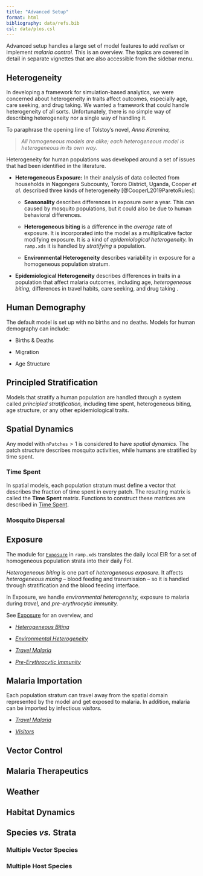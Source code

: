 ```yaml
---
title: "Advanced Setup"
format: html
bibliography: data/refs.bib
csl: data/plos.csl 
---
```


Advanced setup handles a large set of model features to add *realism* or implement *malaria control.* This is an overview. The topics are covered in detail in separate vignettes that are also accessible from the sidebar menu. 

## Heterogeneity 

In developing a framework for simulation-based analytics, we were concerned about heterogeneity in traits affect outcomes, especially age, care seeking, and drug taking. We wanted a framework that could handle heterogeneity of all sorts. Unfortunately, there is no simple way of describing heterogeneity nor a single way of handling it.    

To paraphrase the opening line of Tolstoy's novel, *Anna Karenina,* 

> *All homogeneous models are alike; each heterogeneous model is heterogeneous in its own way.*

Heterogeneity for human populations was developed around a set of issues that had been identified in the literature. 

+ **Heterogeneous Exposure:** In their analysis of data collected from households in Nagongera Subcounty, Tororo District, Uganda, Cooper *et al.* described three kinds of heterogeneity [@CooperL2019ParetoRules]:

    + **Seasonality** describes differences in exposure over a year. This can caused by mosquito populations, but it could also be due to human behavioral differences. 
    
    + **Heterogeneous biting** is a difference in the *average* rate of exposure. It is incorporated into the model as a multiplicative factor modifying exposure. It is a kind of *epidemiological heterogeneity.* In `ramp.xds`  it is handled by *stratifying* a population. 

    + **Environmental Heterogeneity** describes variability in exposure for a homogeneous population stratum. 

+ **Epidemiological Heterogeneity** describes differences in traits in a population that affect malaria outcomes, including age, *heterogeneous biting,* differences in travel habits, care seeking, and drug taking . 


## Human Demography 

The default model is set up with no births and no deaths. Models for human demography can include: 

+ Births & Deaths

+ Migration 

+ Age Structure

## Principled Stratification

Models that stratify a human population are handled through a system called *principled stratification,* including time spent, heterogeneous biting, age structure, or any other epidemiological traits.  

## Spatial Dynamics 

Any model with `nPatches`$>1$ is considered to have *spatial dynamics.* The patch structure describes mosquito activities, while humans are stratified by time spent. 

### Time Spent 

In spatial models, each population stratum must define a vector that describes the fraction of time spent in every patch. The resulting matrix is called the **Time Spent** matrix. Functions to construct these matrices are described in [Time Spent](time_spent.qmd).

### Mosquito Dispersal 

## Exposure 

The module for [`Exposure`](exposure.qmd) in `ramp.xds` translates the daily local EIR for a set of homogeneous population strata into their daily FoI. 

*Heterogeneous biting* is one part of *heterogeneous exposure.* It affects  *heterogeneous mixing* -- blood feeding and transmission -- so it is handled through stratification and the blood feeding interface. 

In Exposure, we handle *environmental heterogeneity,* exposure to malaria during *travel,* and *pre-erythrocytic immunity.* 

See [Exposure](exposure.qmd) for an overview, and 

+ [*Heterogeneous Biting*](heterogeneous_biting.qmd)

+ [*Environmental Heterogeneity*](environmental_heterogeneity.qmd)

+ [*Travel Malaria*](travel_malaria.qmd)

+ [*Pre-Erythrocytic Immunity*](travel_malaria.qmd)

## Malaria Importation 

Each population stratum can travel away from the spatial domain represented by the model and get exposed to malaria. In addition, malaria can be imported by infectious *visitors.*  

+ [*Travel Malaria*](travel_malaria.qmd)

+ [*Visitors*](visitors.qmd)

## Vector Control 

## Malaria Therapeutics 

## Weather 

## Habitat Dynamics 

## Species *vs.* Strata

### Multiple Vector Species 

### Multiple Host Species 

